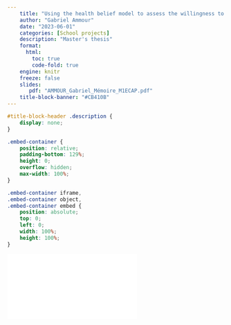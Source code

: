 ```yaml
---
    title: "Using the health belief model to assess the willingness to pay for urban heat island mitigation measures : The case of a Miyawaki micro-forest in Nantes"
    author: "Gabriel Ammour" 
    date: "2023-06-01"
    categories: [School projects]
    description: "Master's thesis"
    format: 
      html: 
        toc: true
        code-fold: true
    engine: knitr
    freeze: false    
    slides:
       pdf: "AMMOUR_Gabriel_Mémoire_M1ECAP.pdf"
    title-block-banner: "#CB410B"
---
```


```css
#title-block-header .description {
    display: none;
}
```

```css
.embed-container {
    position: relative;
    padding-bottom: 129%;
    height: 0;
    overflow: hidden;
    max-width: 100%;
}

.embed-container iframe,
.embed-container object,
.embed-container embed {
    position: absolute;
    top: 0;
    left: 0;
    width: 100%;
    height: 100%;
}
```

```{=html}
<div class="embed-container">
  <iframe src="`r rmarkdown::metadata$slides$pdf`" style="border: 0.5px"></iframe>
</div>
```
